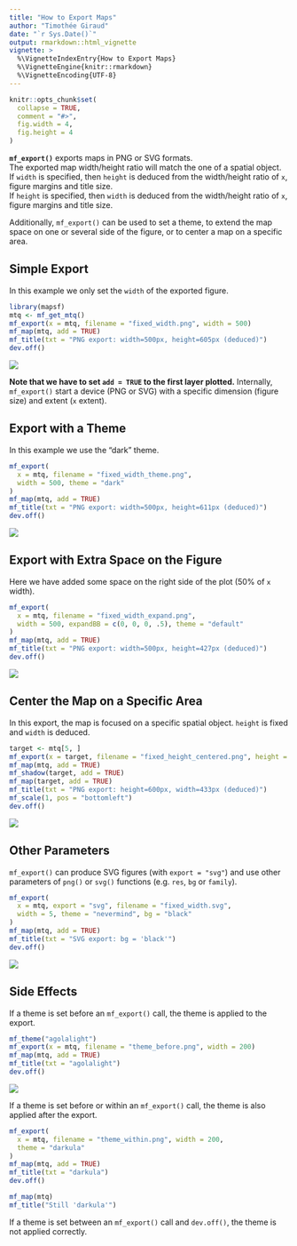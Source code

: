 ```yaml
---
title: "How to Export Maps"
author: "Timothée Giraud"
date: "`r Sys.Date()`"
output: rmarkdown::html_vignette
vignette: >
  %\VignetteIndexEntry{How to Export Maps}
  %\VignetteEngine{knitr::rmarkdown}
  %\VignetteEncoding{UTF-8}
---
```




```r
knitr::opts_chunk$set(
  collapse = TRUE,
  comment = "#>",
  fig.width = 4,
  fig.height = 4
)
```


**`mf_export()`** exports maps in PNG or SVG formats.   
The exported map width/height ratio will match the one of a spatial object.   
If `width` is specified, then `height` is deduced from the width/height ratio of `x`, figure margins and title size.  
If `height` is specified, then `width` is deduced from the width/height ratio of `x`, figure margins and title size. 

Additionally, `mf_export()` can be used to set a theme, to extend the map space on one or several side of the figure, or to center a map on a specific area.


## Simple Export

In this example we only set the `width` of the exported figure. 

```r
library(mapsf)
mtq <- mf_get_mtq()
mf_export(x = mtq, filename = "fixed_width.png", width = 500)
mf_map(mtq, add = TRUE)
mf_title(txt = "PNG export: width=500px, height=605px (deduced)")
dev.off()
```

![](fixed_width.png)

**Note that we have to set `add = TRUE` to the first layer plotted.** Internally, `mf_export()` start a device (PNG or SVG) with a specific dimension (figure size) and extent (`x` extent). 


## Export with a Theme
In this example we use the "dark" theme. 

```r
mf_export(
  x = mtq, filename = "fixed_width_theme.png",
  width = 500, theme = "dark"
)
mf_map(mtq, add = TRUE)
mf_title(txt = "PNG export: width=500px, height=611px (deduced)")
dev.off()
```

![](fixed_width_theme.png)


## Export with Extra Space on the Figure
Here we have added some space on the right side of the plot (50% of `x` width). 
```r
mf_export(
  x = mtq, filename = "fixed_width_expand.png",
  width = 500, expandBB = c(0, 0, 0, .5), theme = "default"
)
mf_map(mtq, add = TRUE)
mf_title(txt = "PNG export: width=500px, height=427px (deduced)")
dev.off()
```
![](fixed_width_expand.png)


## Center the Map on a Specific Area
In this export, the map is focused on a specific spatial object. `height` is fixed and `width` is deduced. 

```r
target <- mtq[5, ]
mf_export(x = target, filename = "fixed_height_centered.png", height = 600)
mf_map(mtq, add = TRUE)
mf_shadow(target, add = TRUE)
mf_map(target, add = TRUE)
mf_title(txt = "PNG export: height=600px, width=433px (deduced)")
mf_scale(1, pos = "bottomleft")
dev.off()
```
![](fixed_height_centered.png)

## Other Parameters
`mf_export()` can produce SVG figures (with `export = "svg"`) and use other parameters of `png()` or `svg()` functions (e.g. `res`, `bg` or `family`).

```r
mf_export(
  x = mtq, export = "svg", filename = "fixed_width.svg",
  width = 5, theme = "nevermind", bg = "black"
)
mf_map(mtq, add = TRUE)
mf_title(txt = "SVG export: bg = 'black'")
dev.off()
```

![](fixed_width.svg)


## Side Effects

If a theme is set before an `mf_export()` call, the theme is applied to the export. 
```r
mf_theme("agolalight")
mf_export(x = mtq, filename = "theme_before.png", width = 200)
mf_map(mtq, add = TRUE)
mf_title(txt = "agolalight")
dev.off()
```
![](theme_before.png)

If a theme is set before or within an `mf_export()` call, the theme is also applied after the export. 
```r
mf_export(
  x = mtq, filename = "theme_within.png", width = 200,
  theme = "darkula"
)
mf_map(mtq, add = TRUE)
mf_title(txt = "darkula")
dev.off()

mf_map(mtq)
mf_title("Still 'darkula'")
```

If a theme is set between an `mf_export()` call and `dev.off()`, the theme is not applied correctly.



